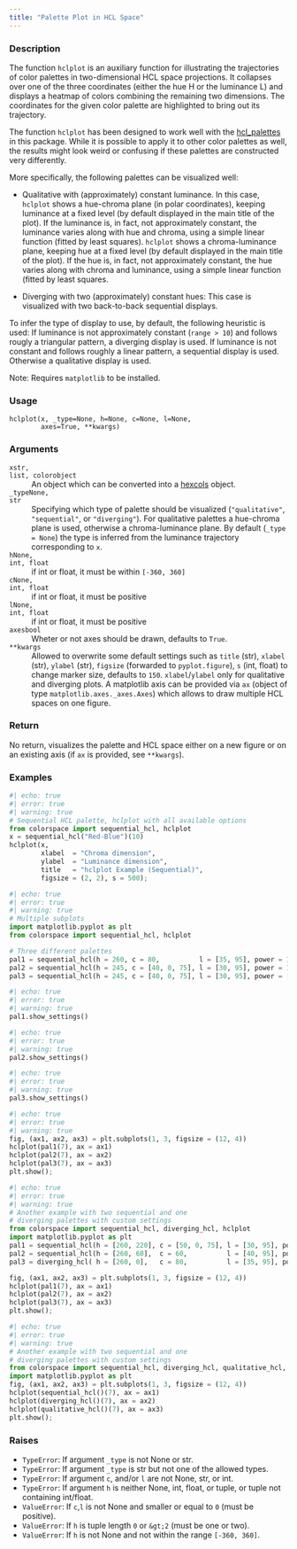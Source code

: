 ```yaml
---
title: "Palette Plot in HCL Space"
---
```


### Description

The function `hclplot` is an auxiliary function for illustrating
the trajectories of color palettes in two-dimensional HCL space
projections. It collapses over one of the three coordinates
(either the hue H or the luminance L) and displays a heatmap of
colors combining the remaining two dimensions. The coordinates for
the given color palette are highlighted to bring out its
trajectory.

The function `hclplot` has been designed to work well with the
[hcl_palettes](colorspace.hcl_palettes.hcl_palettes.qmd)
in this package. While it is possible to apply it
to other color palettes as well, the results might look weird or
confusing if these palettes are constructed very differently.

More specifically, the following palettes can be visualized well:

* Qualitative with (approximately) constant luminance. In this
  case, `hclplot` shows a hue-chroma plane (in polar
  coordinates), keeping luminance at a fixed level (by default
  displayed in the main title of the plot). If the luminance
  is, in fact, not approximately constant, the luminance varies
  along with hue and chroma, using a simple linear function
  (fitted by least squares). `hclplot` shows a
  chroma-luminance plane, keeping hue at a fixed level (by
  default displayed in the main title of the plot). If the hue
  is, in fact, not approximately constant, the hue varies along
  with chroma and luminance, using a simple linear function
  (fitted by least squares.

* Diverging with two (approximately) constant hues: This case
  is visualized with two back-to-back sequential displays.

To infer the type of display to use, by default, the following
heuristic is used: If luminance is not approximately constant
(`range > 10`) and follows rougly a triangular pattern, a diverging
display is used. If luminance is not constant and follows roughly
a linear pattern, a sequential display is used. Otherwise a
qualitative display is used.

Note: Requires `matplotlib` to be installed.

### Usage

<pre><code class='language-python'>hclplot(x, _type=None, h=None, c=None, l=None,<br/>        axes=True, **kwargs)</code></pre>

### Arguments

<dl class="pyp-list param-list">
  <dt style = "white-space: nowrap; font-family: monospace; vertical-align: top">
   <code id="colorspace.hclplot.hclplot:x">x</code><code class="argument-class">str, list, colorobject</code>
  </dt>
 <dd>An object which can be converted into
a [hexcols](colorspace.colorlib.hexcols.qmd) object.</dd>
  <dt style = "white-space: nowrap; font-family: monospace; vertical-align: top">
   <code id="colorspace.hclplot.hclplot:_type">_type</code><code class="argument-class">None, str</code>
  </dt>
 <dd>Specifying which type of palette should be
visualized (`"qualitative"`, `"sequential"`, or `"diverging"`). For
qualitative palettes a hue-chroma plane is used, otherwise a
chroma-luminance plane. By default (`_type = None`) the type is
inferred from the luminance trajectory corresponding to `x`.</dd>
  <dt style = "white-space: nowrap; font-family: monospace; vertical-align: top">
   <code id="colorspace.hclplot.hclplot:h">h</code><code class="argument-class">None, int, float</code>
  </dt>
 <dd>if int or float, it must be within `[-360, 360]`</dd>
  <dt style = "white-space: nowrap; font-family: monospace; vertical-align: top">
   <code id="colorspace.hclplot.hclplot:c">c</code><code class="argument-class">None, int, float</code>
  </dt>
 <dd>if int or float, it must be positive</dd>
  <dt style = "white-space: nowrap; font-family: monospace; vertical-align: top">
   <code id="colorspace.hclplot.hclplot:l">l</code><code class="argument-class">None, int, float</code>
  </dt>
 <dd>if int or float, it must be positive</dd>
  <dt style = "white-space: nowrap; font-family: monospace; vertical-align: top">
   <code id="colorspace.hclplot.hclplot:axes">axes</code><code class="argument-class">bool</code>
  </dt>
 <dd>Wheter or not axes should be drawn, defaults to `True`.</dd>
  <dt style = "white-space: nowrap; font-family: monospace; vertical-align: top">
   <code id="colorspace.hclplot.hclplot:**kwargs">**kwargs</code>
  </dt>
 <dd>Allowed to overwrite some default settings such as
`title` (str), `xlabel` (str), `ylabel` (str), `figsize`
(forwarded to `pyplot.figure`), `s` (int, float) to change
marker size, defaults to `150`. `xlabel`/`ylabel` only for
qualitative and diverging plots. A matplotlib axis can be provided
via `ax` (object of type `matplotlib.axes._axes.Axes`) which allows
to draw multiple HCL spaces on one figure.</dd>
</dl>

### Return

No return, visualizes the palette and HCL space either on a new
figure or on an existing axis (if `ax` is provided, see `**kwargs`).

### Examples

```python
#| echo: true
#| error: true
#| warning: true
# Sequential HCL palette, hclplot with all available options
from colorspace import sequential_hcl, hclplot
x = sequential_hcl("Red-Blue")(10)
hclplot(x,
        xlabel  = "Chroma dimension",
        ylabel  = "Luminance dimension",
        title   = "hclplot Example (Sequential)",
        figsize = (2, 2), s = 500);
```

```python
#| echo: true
#| error: true
#| warning: true
# Multiple subplots
import matplotlib.pyplot as plt 
from colorspace import sequential_hcl, hclplot

# Three different palettes  
pal1 = sequential_hcl(h = 260, c = 80,          l = [35, 95], power = 1)
pal2 = sequential_hcl(h = 245, c = [40, 0, 75], l = [30, 95], power = 1)
pal3 = sequential_hcl(h = 245, c = [40, 0, 75], l = [30, 95], power = [0.8, 1.4])
```

```python
#| echo: true
#| error: true
#| warning: true
pal1.show_settings()
```

```python
#| echo: true
#| error: true
#| warning: true
pal2.show_settings()
```

```python
#| echo: true
#| error: true
#| warning: true
pal3.show_settings()

```

```python
#| echo: true
#| error: true
#| warning: true
fig, (ax1, ax2, ax3) = plt.subplots(1, 3, figsize = (12, 4))
hclplot(pal1(7), ax = ax1)            
hclplot(pal2(7), ax = ax2) 
hclplot(pal3(7), ax = ax3) 
plt.show();
```

```python
#| echo: true
#| error: true
#| warning: true
# Another example with two sequential and one
# diverging palettes with custom settings
from colorspace import sequential_hcl, diverging_hcl, hclplot
import matplotlib.pyplot as plt
pal1 = sequential_hcl(h = [260, 220], c = [50, 0, 75], l = [30, 95], power = 1)       
pal2 = sequential_hcl(h = [260, 60],  c = 60,          l = [40, 95], power = 1)  
pal3 = diverging_hcl( h = [260, 0],   c = 80,          l = [35, 95], power = 1)  

fig, (ax1, ax2, ax3) = plt.subplots(1, 3, figsize = (12, 4))
hclplot(pal1(7), ax = ax1)
hclplot(pal2(7), ax = ax2)
hclplot(pal3(7), ax = ax3)
plt.show();
```

```python
#| echo: true
#| error: true
#| warning: true
# Another example with two sequential and one
# diverging palettes with custom settings
from colorspace import sequential_hcl, diverging_hcl, qualitative_hcl, hclplot
import matplotlib.pyplot as plt
fig, (ax1, ax2, ax3) = plt.subplots(1, 3, figsize = (12, 4))
hclplot(sequential_hcl()(7), ax = ax1)
hclplot(diverging_hcl()(7), ax = ax2)
hclplot(qualitative_hcl()(7), ax = ax3)
plt.show();
```




### Raises

<ul class="python-raises">
<li><code class="text-warning">TypeError</code>: If argument `_type` is not None or str.
<li><code class="text-warning">TypeError</code>: If argument `_type` is str but not one of the allowed types.
<li><code class="text-warning">TypeError</code>: If argument `c`, and/or `l` are not None, str, or int.
<li><code class="text-warning">TypeError</code>: If argument `h` is neither None, int, float, or tuple, or tuple
not containing int/float.
<li><code class="text-warning">ValueError</code>: If `c`,`l` is not None and smaller or equal to `0` (must be positive).
<li><code class="text-warning">ValueError</code>: If `h` is tuple length `0` or `&gt;2` (must be one or two).
<li><code class="text-warning">ValueError</code>: If `h` is not None and not within the range `[-360, 360]`.
</ul>

